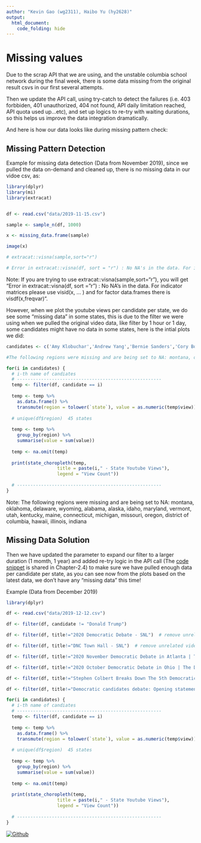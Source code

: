 ```yaml
---
author: "Kevin Gao (wg2311), Haibo Yu (hy2628)"
output: 
  html_document:
    code_folding: hide
---
```

# Missing values

Due to the scrap API that we are using, and the unstable columbia school network during the final week, there is some data missing from the original result csvs in our first several attempts.

Then we update the API call, using try-catch to detect the failures (i.e. 403 forbbiden,  401 unauthorized, 404 not found, API daily limitation reached, API quota used up...etc), and set up logics to re-try with waiting durations, so this helps us improve the data integration dramatically.

And here is how our data looks like during missing pattern check:


## Missing Pattern Detection
Example for missing data detection (Data from November 2019), since we pulled the data on-demand and cleaned up, there is no missing data in our vidoe csv, as:
```r
library(dplyr)
library(mi)
library(extracat) 


df <- read.csv("data/2019-11-15.csv")

sample <- sample_n(df, 1000)

x <- missing_data.frame(sample)

image(x)

# extracat::visna(sample,sort="r")

# Error in extracat::visna(df, sort = "r") : No NA's in the data. For indicator matrices please use visid(x, ... ) and for factor data.frames there is visdf(x,freqvar)
```

Note: If you are trying to use extracat::visna(sample,sort="r"), you will get "Error in extracat::visna(df, sort = "r") : No NA's in the data. For indicator matrices please use visid(x, ... ) and for factor data.frames there is visdf(x,freqvar)".

However, when we plot the youtube views per candidate per state, we do see some "missing data" in some states, this is due to the filter we were using when we pulled the original video data, like filter by 1 hour or 1 day, some candidates might have no data in some states, here is the intial plots we did:

```r

candidates <- c('Amy Klobuchar','Andrew Yang','Bernie Sanders','Cory Booker','Elizabeth Warren','Joe Biden','Kamala Harris','Pete Buttigieg','Tom Steyer','Tulsi Gabbard')

#The following regions were missing and are being set to NA: montana, oklahoma, delaware, wyoming, alabama, alaska, idaho, maryland, vermont, utah, kentucky, maine, connecticut, michigan, missouri, oregon, district of columbia, hawaii, illinois, indiana

for(i in candidates) {
  # i-th name of candiates
  # ------------------------------------------------------
  temp <- filter(df, candidate == i) 
  
  temp <- temp %>% 
    as.data.frame() %>% 
    transmute(region = tolower(`state`), value = as.numeric(temp$view))
  
  # unique(df$region)  45 states
  
  temp <- temp %>%
    group_by(region) %>%
    summarise(value = sum(value))
  
  temp <- na.omit(temp)
  
  print(state_choropleth(temp,
                   title = paste(i," - State Youtube Views"),
                   legend = "View Count"))
  
  # ------------------------------------------------------
}

```

Note: The following regions were missing and are being set to NA: montana, oklahoma, delaware, wyoming, alabama, alaska, idaho, maryland, vermont, utah, kentucky, maine, connecticut, michigan, missouri, oregon, district of columbia, hawaii, illinois, indiana



## Missing Data Solution

Then we have updated the parameter to expand our filter to a larger duration (1 momth, 1 year) and added re-try logic in the API call (The [code snippet](data-sources.html#apis) is shared in Chapter-2.4) to make sure we have pulled enough data per candidate per state, as you can see now from the plots based on the latest data, we don't have any "missing data" this time!

Example (Data from December 2019)
```r
library(dplyr)

df <- read.csv("data/2019-12-12.csv")

df <- filter(df, candidate != "Donald Trump")

df <- filter(df, title!="2020 Democratic Debate - SNL")  # remove unrelated videos

df <- filter(df, title!="DNC Town Hall - SNL")  # remove unrelated videos

df <- filter(df, title!="2020 November Democratic Debate in Atlanta | The Daily Show")  # remove unrelated videos

df <- filter(df, title!="2020 October Democratic Debate in Ohio | The Daily Show")  # remove unrelated videos

df <- filter(df, title!="Stephen Colbert Breaks Down The 5th Democratic Presidential Debate")  # remove unrelated videos

df <- filter(df, title!="Democratic candidates debate: Opening statements l ABC News")  # remove unrelated videos

for(i in candidates) {
  # i-th name of candiates
  # ------------------------------------------------------
  temp <- filter(df, candidate == i) 
  
  temp <- temp %>% 
    as.data.frame() %>% 
    transmute(region = tolower(`state`), value = as.numeric(temp$view))
  
  # unique(df$region)  45 states
  
  temp <- temp %>%
    group_by(region) %>%
    summarise(value = sum(value))
  
  temp <- na.omit(temp)
  
  print(state_choropleth(temp,
                   title = paste(i," - State Youtube Views"),
                   legend = "View Count"))
  
  # ------------------------------------------------------
}

```





[![Github](imgs/GitHub.png)](https://github.com/columbia-dsi/SocialMediaElection2020)